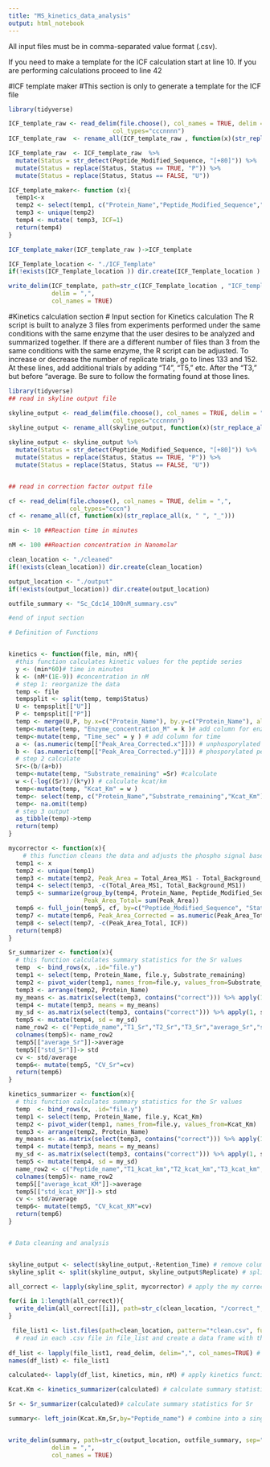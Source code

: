 ---
title: "MS_kinetics_data_analysis"
output: html_notebook
---

All input files must be in comma-separated value format (.csv). 

If you need to make a template for the ICF calculation  start at line 10. If you are performing calculations proceed to line 42

#ICF template maker
#This section is only to generate a template for the ICF file 
```{r}
library(tidyverse)

ICF_template_raw <- read_delim(file.choose(), col_names = TRUE, delim = ",", 
                             col_types="cccnnnn")
ICF_template_raw  <- rename_all(ICF_template_raw , function(x)(str_replace_all(x, " ", "_")))

ICF_template_raw  <- ICF_template_raw  %>%
  mutate(Status = str_detect(Peptide_Modified_Sequence, "[+80]")) %>%
  mutate(Status = replace(Status, Status == TRUE, "P")) %>%
  mutate(Status = replace(Status, Status == FALSE, "U"))

ICF_template_maker<- function (x){
  temp1<-x
  temp2 <- select(temp1, c("Protein_Name","Peptide_Modified_Sequence","Status"))
  temp3 <- unique(temp2)
  temp4 <- mutate( temp3, ICF=1)
  return(temp4)
}

ICF_template_maker(ICF_template_raw )->ICF_template

ICF_Template_location <- "./ICF_Template"
if(!exists(ICF_Template_location )) dir.create(ICF_Template_location )

write_delim(ICF_template, path=str_c(ICF_Template_location , "ICF_template.csv", sep="/"),
            delim = ",",
            col_names = TRUE)

```
#Kinetics calculation section 
# Input section for Kinetics calculation 
The R script is built to analyze 3 files from experiments performed under the same conditions with the same enzyme that the user desires to be analyzed and summarized together. If there are a different number of files than 3 from the same conditions with the same enzyme, the R script can be adjusted. To increase or decrease the number of replicate trials, go to lines 133 and 152. At these lines, add additional trials by adding "T4", "T5," etc. After the "T3," but before "average. Be sure to follow the formating found at those lines.  

```{r}
library(tidyverse)
## read in skyline output file

skyline_output <- read_delim(file.choose(), col_names = TRUE, delim = ",", 
                             col_types="cccnnnn")
skyline_output <- rename_all(skyline_output, function(x)(str_replace_all(x, " ", "_")))

skyline_output <- skyline_output %>%
  mutate(Status = str_detect(Peptide_Modified_Sequence, "[+80]")) %>%
  mutate(Status = replace(Status, Status == TRUE, "P")) %>%
  mutate(Status = replace(Status, Status == FALSE, "U"))


## read in correction factor output file

cf <- read_delim(file.choose(), col_names = TRUE, delim = ",", 
                 col_types="cccn")
cf <- rename_all(cf, function(x)(str_replace_all(x, " ", "_")))

min <- 10 ##Reaction time in minutes

nM <- 100 ##Reaction concentration in Nanomolar 

clean_location <- "./cleaned"
if(!exists(clean_location)) dir.create(clean_location)

output_location <- "./output"
if(!exists(output_location)) dir.create(output_location)

outfile_summary <- "Sc_Cdc14_100nM_summary.csv"

#end of input section

# Definition of Functions 


kinetics <- function(file, min, nM){
  #this function calculates kinetic values for the peptide series 
  y <- (min*60)# time in minutes
  k <- (nM*(1E-9)) #concentration in nM
  # step 1: reorganize the data 
  temp <- file
  tempsplit <- split(temp, temp$Status)
  U <- tempsplit[["U"]]
  P <- tempsplit[["P"]]
  temp <- merge(U,P, by.x=c("Protein_Name"), by.y=c("Protein_Name"), all.x=TRUE, all.y=TRUE)
  temp<-mutate(temp, "Enzyme_concentration_M" = k )# add column for enzyme concentration
  temp<-mutate(temp, "Time_sec" = y ) # add column for time
  a <- (as.numeric(temp[["Peak_Area_Corrected.x"]])) # unphosporylated peak area
  b <- (as.numeric(temp[["Peak_Area_Corrected.y"]])) # phosporylated peak area
  # step 2 calculate 
  Sr<-(b/(a+b))
  temp<-mutate(temp, "Substrate_remaining" =Sr) #calculate 
  w <-(-log((Sr))/(k*y)) # calculate kcat/km
  temp<-mutate(temp, "Kcat_Km" = w )
  temp<- select(temp, c("Protein_Name","Substrate_remaining","Kcat_Km"))
  temp<- na.omit(temp)
  # step 3 output 
  as_tibble(temp)->temp
  return(temp)
}

mycorrector <- function(x){
    # this function cleans the data and adjusts the phospho signal based on the correction factor from the lambda phosphatase data
  temp1 <- x
  temp2 <- unique(temp1)
  temp3 <- mutate(temp2, Peak_Area = Total_Area_MS1 - Total_Background_MS1)
  temp4 <- select(temp3, -c(Total_Area_MS1, Total_Background_MS1))
  temp5 <- summarize(group_by(temp4, Protein_Name, Peptide_Modified_Sequence, Status),
                     Peak_Area_Total= sum(Peak_Area))
  temp6 <- full_join(temp5, cf, by=c("Peptide_Modified_Sequence", "Status"))
  temp7 <- mutate(temp6, Peak_Area_Corrected = as.numeric(Peak_Area_Total) * as.numeric(ICF))
  temp8 <- select(temp7, -c(Peak_Area_Total, ICF))
  return(temp8)
}

Sr_summarizer <- function(x){
  # this function calculates summary statistics for the Sr values 
  temp  <- bind_rows(x, .id="file.y") 
  temp1 <- select(temp, Protein_Name, file.y, Substrate_remaining) 
  temp2 <- pivot_wider(temp1, names_from=file.y, values_from=Substrate_remaining) 
  temp3 <- arrange(temp2, Protein_Name)
  my_means <- as.matrix(select(temp3, contains("correct"))) %>% apply(1, mean)
  temp4 <- mutate(temp3, means = my_means)
  my_sd <- as.matrix(select(temp3, contains("correct"))) %>% apply(1, sd)
  temp5 <- mutate(temp4, sd = my_sd)
  name_row2 <- c("Peptide_name","T1_Sr","T2_Sr","T3_Sr","average_Sr","std_Sr")
  colnames(temp5)<- name_row2
  temp5[["average_Sr"]]->average
  temp5[["std_Sr"]]-> std
  cv <- std/average
  temp6<- mutate(temp5, "CV_Sr"=cv)
  return(temp6)
}

kinetics_summarizer <- function(x){
  # this function calculates summary statistics for the Sr values 
  temp  <- bind_rows(x, .id="file.y") 
  temp1 <- select(temp, Protein_Name, file.y, Kcat_Km) 
  temp2 <- pivot_wider(temp1, names_from=file.y, values_from=Kcat_Km) 
  temp3 <- arrange(temp2, Protein_Name)
  my_means <- as.matrix(select(temp3, contains("correct"))) %>% apply(1, mean)
  temp4 <- mutate(temp3, means = my_means)
  my_sd <- as.matrix(select(temp3, contains("correct"))) %>% apply(1, sd)
  temp5 <- mutate(temp4, sd = my_sd)
  name_row2 <- c("Peptide_name","T1_kcat_km","T2_kcat_km","T3_kcat_km","average_kcat_KM","std_kcat_KM")
  colnames(temp5)<- name_row2
  temp5[["average_kcat_KM"]]->average
  temp5[["std_kcat_KM"]]-> std
  cv <- std/average
  temp6<- mutate(temp5, "CV_kcat_KM"=cv)
  return(temp6)
}


# Data cleaning and analysis


skyline_output <- select(skyline_output,-Retention_Time) # remove columns 
skyline_split <- split(skyline_output, skyline_output$Replicate) # split the skyline file into individual replicates 

all_correct <- lapply(skyline_split, mycorrector) # apply the my corrector function across all replicates

for(i in 1:length(all_correct)){
  write_delim(all_correct[[i]], path=str_c(clean_location, "/correct_", names(all_correct)[i], "_clean.csv", sep=""), delim=",") # output cleaned files 
}

 file_list1 <- list.files(path=clean_location, pattern="*clean.csv", full.names=TRUE) # create list of all .csv files in folder
  # read in each .csv file in file_list and create a data frame with the same name as the .csv file
 
df_list <- lapply(file_list1, read_delim, delim=",", col_names=TRUE) # add the file name into each individual file as a column in list 1
names(df_list) <- file_list1

calculated<- lapply(df_list, kinetics, min, nM) # apply kinetics function each individual file in the sequence 

Kcat.Km <- kinetics_summarizer(calculated) # calculate summary statistics for kcat/km

Sr <- Sr_summarizer(calculated)# calculate summary statistics for Sr

summary<- left_join(Kcat.Km,Sr,by="Peptide_name") # combine into a single tibble


write_delim(summary, path=str_c(output_location, outfile_summary, sep="/"),
            delim = ",",
            col_names = TRUE)

```
